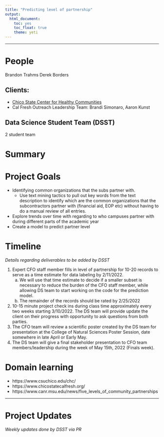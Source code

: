 ```yaml
---
title: "Predicting level of partnership"
output: 
  html_document: 
    toc: yes
    toc_float: true
    theme: yeti
---
```


----

# People

Brandon Trahms
Derek Borders

## Clients: 

* [Chico State Center for Healthy Communities](https://www.csuchico.edu/chc/)
* Cal Fresh Outreach Leadership Team: Brandi Simonaro, Aaron Kunst

## Data Science Student Team (DSST)

2 student team

# Summary

# Project Goals

* Identifying common organizations that the subs partner with. 
    - Use text mining tactics to pull out key words from the text description to identify which are the common organizations that the subcontractors partner with (financial aid, EOP etc) without having to do a manual review of all entries. 
* Explore trends over time with regarding to who campuses partner with during different parts of the academic year
* Create a model to predict partner level


# Timeline
_Details regarding deliverables to be added by DSST_

1. Expert CFO staff member fills in level of partnership for 10-20 records to serve as a time estimate for data labeling by 2/11/2022. 
    a. We will use that time estimate to decide if a smaller subset is necessary to reduce the burden of the CFO staff member, while allowing DS team to start working on the code for the prediction model. 
    b. The remainder of the records should be rated by 2/25/2022
2. 10-15 minute project check ins during class time approximately every two weeks starting 3/10/2022. The DS team will provide update the client on their progress with opportunity to ask questions from both parties. 
3. The CFO team will review a scientific poster created by the DS team for presentation at the College of Natural Sciences Poster Session, date somewhere in late April or Early May.  
4. The DS team will give a final stakeholder presentation to CFO team members/leadership during the week of May 15th, 2022 (Finals week). 


# Domain learning

* https://www.csuchico.edu/chc/
* https://www.chicostatecalfresh.org/
* https://www.canr.msu.edu/news/five_levels_of_community_partnerships

----

# Project Updates
_Weekly updates done by DSST via PR_

